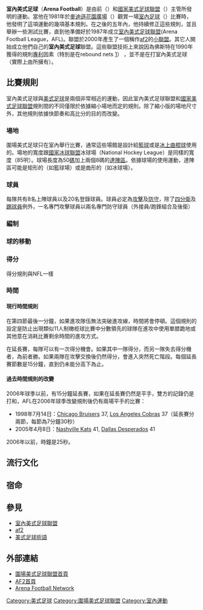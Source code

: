 {{unreferenced|time=2019-04-30T06:00:17+00:00}}
'''室內美式足球'''（'''Arena Football'''）是由前{{link-en|合眾國美式足球聯盟|United States Football League|合眾國美式足球聯盟}}（{{lang|en|United States Football League}}）和[[國家美式足球聯盟|國家美式足球聯盟]]（{{lang|en|National Football League}}）主管{{tsl|en|Jim Foster|吉姆·佛斯特}}所發明的運動。當他在1981年於[[麥迪遜花園廣場|麥迪遜花園廣場]]（{{lang|en|Madison Square Garden}}）觀賞一場[[室內足球|室內足球]]（{{lang|en|Indoor Soccer}}）比賽時，他發明了這項運動的幾項基本規則。在之後的五年內，他持續修正這些規則，並且舉辦一些測試比賽，直到他準備好於1987年成立[[室內美式足球聯盟|室內美式足球聯盟]](Arena Football League，AFL)。聯盟於2000年產生了一個稱作[[af2|af2]]的[[小聯盟|小聯盟]]。其它人開始成立他們自己的'''室內美式足球'''聯盟。這些聯盟技術上來說因為佛斯特在1990年獲得的規則[[專利|專利]]因素（特別是在rebound nets [http://patft.uspto.gov/netacgi/nph-Parser?Sect1=PTO1&Sect2=HITOFF&d=PALL&p=1&u=%2Fnetahtml%2FPTO%2Fsrchnum.htm&r=1&f=G&l=50&s1=4,911,443.PN.&OS=PN/4,911,443&RS=PN/4,911,443]{{Wayback|url=http://patft.uspto.gov/netacgi/nph-Parser?Sect1=PTO1&Sect2=HITOFF&d=PALL&p=1&u=%2Fnetahtml%2FPTO%2Fsrchnum.htm&r=1&f=G&l=50&s1=4%2C911%2C443.PN.&OS=PN%2F4%2C911%2C443&RS=PN%2F4%2C911%2C443 |date=20190609132612 }}） ，並不是在打室內美式足球（實際上由{{tsl|en|Gridiron Enterprises|}}所擁有）。

==比賽規則==
室內美式足球與[[美式足球|美式足球]]是兩個非常相近的運動，因此室內美式足球聯盟和[[國家美式足球聯盟|國家美式足球聯盟]]規則間的不同僅限於依據縮小場地而定的規則。除了縮小版的場地尺寸外，其他規則依據快節奏和高比分的目的而改變。

===場地===
圍場美式足球只在室內舉行比賽，通常這些場館是設計給[[籃球|籃球]]或是[[冰上曲棍球|冰上曲棍球]]使用的。場地的寬度跟[[國家冰球聯盟|國家冰球聯盟]]冰球場（National Hockey League）是同樣的寬度（85呎）。球場長度為50[[碼|碼]]加上兩個8碼的[[達陣區|達陣區]]。依據球場的使用運動，達陣區可能是矩形的（如籃球場）或是曲形的（如冰球場）。

===球員===
每隊共有8名上陣球員以及20名登錄球員。球員必定為[[攻擊隊伍|攻擊]]及[[防守隊伍|防守]]，除了[[四分衛|四分衛]]及[[踢球員|踢球員]]例外，一名專門攻擊球員以兩名專門防守球員（外接員/跑鋒組合及後衛）


===編制===

===球的移動===

===得分===
得分規則與NFL一樣

===時間===
====現行時間規則====

在第四節最後一分鐘，如果進攻隊伍無法突破進攻線，時間將會停頓。這個規則的設定是防止出現類似11人制橄榄球比賽中分數領先的球隊在進攻中使用單膝跪地或其他意在消耗比賽剩余時間的進攻方式。

在延長賽，每隊可以有一次得分機會。如果其中一隊得分，而另一隊失去得分機者，為前者勝。如果兩隊在攻擊交換後仍然得分，會進入突然死亡階段。每個延長賽節數是15分鐘，直到仍未能分高下為止。

====過去時間規則的改變====
2006年球季以前，有15分鐘延長賽，如果在延長賽仍然是平手，雙方的記錄仍是打和，AFL在2006年球季改變規則後仍有兩場平手的比賽：

*1998年7月14日：[[Chicago_Bruisers|Chicago Bruisers]] 37, [[Los_Angeles_Cobras|Los Angeles Cobras]] 37（延長賽分兩節，每節為7分鐘30秒）
*2005年4月8日：[[Nashville_Kats|Nashville Kats]] 41, [[Dallas_Desperados|Dallas Desperados]] 41

2006年以前，時鐘是25秒。

==流行文化==

==宿命==

==參見==
*[[室內美式足球聯盟|室內美式足球聯盟]]
*[[af2|af2]]
*[[美式足球術語|美式足球術語]]

==外部連結==
*[https://web.archive.org/web/20031018035118/http://arenafootball.com/ 圍場美式足球聯盟首頁]{{en}}
*[https://web.archive.org/web/20040629010854/http://af2.com/ AF2首頁]{{en}}
*[http://www.arenafootballnetwork.com/ Arena Football Network]{{Wayback|url=http://www.arenafootballnetwork.com/ |date=20070128210638 }}{{en}}

[[Category:美式足球|Category:美式足球]]
[[Category:圍場美式足球聯盟|Category:圍場美式足球聯盟]]
[[Category:室內運動|Category:室內運動]]